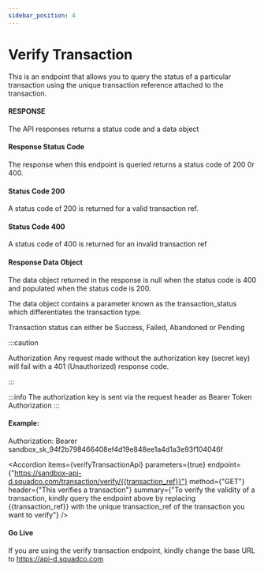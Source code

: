 ```yaml
---
sidebar_position: 4
---
```




# Verify Transaction

This is an endpoint that allows you to query the status of a particular transaction using the unique transaction reference attached to the transaction.

#### RESPONSE
The API responses returns a status code and a data object

#### Response Status Code
The response when this endpoint is queried returns a status code of 200 0r 400.

#### Status Code 200
A status code of 200 is returned for a valid transaction ref.

#### Status Code 400
A status code of 400 is returned for an invalid transaction ref

#### Response Data Object
The data object returned in the response is null when the status code is 400 and populated when the status code is 200.

The data object contains a parameter known as the transaction_status which differentiates the transaction type.

Transaction status can either be Success, Failed, Abandoned or Pending

:::caution 

Authorization Any request made without the authorization key (secret key) will fail with a 401 (Unauthorized) response code.

:::

:::info 
The authorization key is sent via the request header as Bearer Token Authorization
:::

#### Example:
Authorization: Bearer sandbox_sk_94f2b798466408ef4d19e848ee1a4d1a3e93f104046f

<Accordion 
    items={verifyTransactionApi} 
    parameters={true} 
    endpoint={"https://sandbox-api-d.squadco.com/transaction/verify/{{transaction_ref}}"} 
    method={"GET"} 
    header={"This verifies a transaction"} 
    summary={"To verify the validity of a transaction, kindly query the endpoint above by replacing {{transaction_ref}} with the unique transaction_ref of the transaction you want to verify"}
/>

<AccordionCode items={verifyTransactionResponse}/>

#### Go Live
If you are using the verify transaction endpoint, kindly change the base URL to https://api-d.squadco.com

